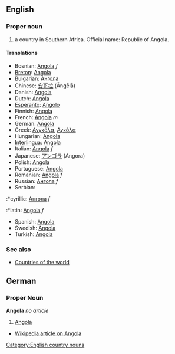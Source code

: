 ==English==

===Proper noun===

# a country in Southern Africa. Official name: Republic of Angola.

====Translations====
*Bosnian: [[Angola]] ''f''
*[[Breton]]: [[Angola]]
*Bulgarian: [[Ангола]]
*Chinese: [[安哥拉]] (Āngēlā)
*Danish: [[Angola]]
*Dutch: [[Angola]]
*[[Esperanto]]: [[Angolo]]
*Finnish: [[Angola]]
*French: [[Angola]] ''m''
*German: [[Angola]]
*Greek: [[Ανγκόλα]], [[Αγκόλα]]
*Hungarian: [[Angola]]
*[[Interlingua]]: [[Angola]]
*Italian: [[Angola]] ''f''
*Japanese: [[アンゴラ]] (Angora)
*Polish: [[Angola]]
*Portuguese: [[Angola]]
*Romanian: [[Angola]] ''f''
*Russian: [[Ангола]] ''f''
*Serbian:
:*cyrillic: [[Ангола]] ''f''
:*latin: [[Angola]] ''f''
*Spanish: [[Angola]]
*Swedish: [[Angola]]
*Turkish: [[Angola]]

===See also===
*[[Countries of the world]]

==German==
===Proper Noun===
'''Angola''' ''no article''
# [[Angola]]

*[[en:Angola|Wikipedia article on Angola]]
[[Category:English country nouns]]